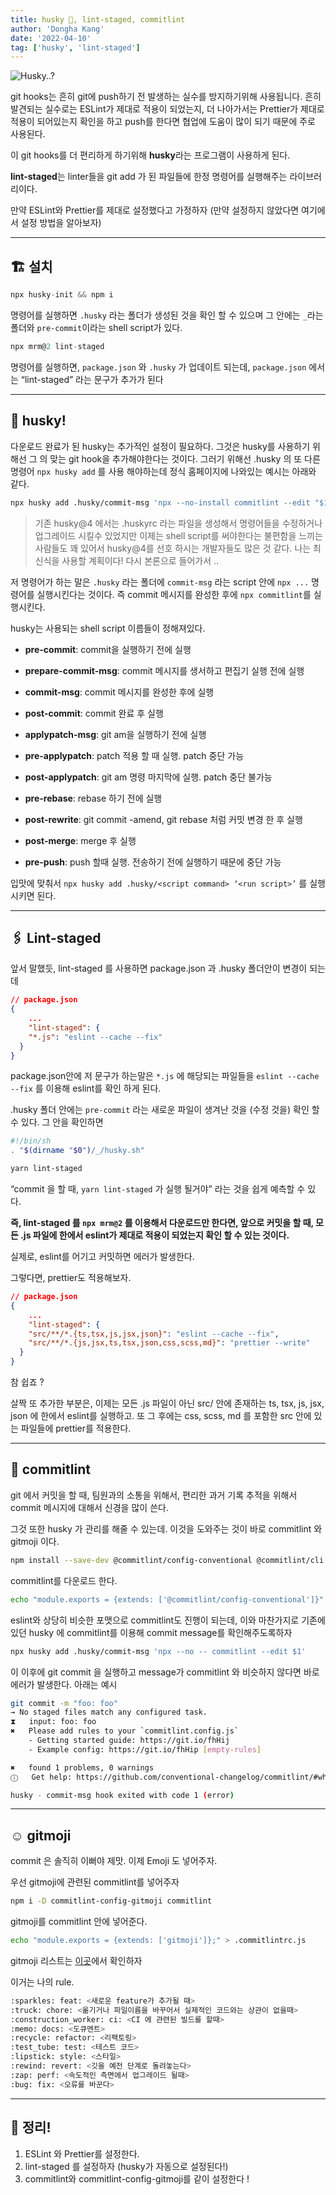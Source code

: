 ```yaml
---
title: husky 🐶, lint-staged, commitlint
author: 'Dongha Kang'
date: '2022-04-10'
tag: ['husky', 'lint-staged']
---
```


![Husky..?](/img/husky.png)

git hooks는 흔히 git에 push하기 전 발생하는 실수를 방지하기위해 사용됩니다.
흔히 발견되는 실수로는 ESLint가 제대로 적용이 되었는지, 더 나아가서는 Prettier가 제대로 적용이 되어있는지 확인을 하고 push를 한다면 협업에 도움이 많이 되기 때문에 주로 사용된다.

이 git hooks를 더 편리하게 하기위해 **husky**라는 프로그램이 사용하게 된다.

**lint-staged**는 linter들을 git add 가 된 파일들에 한정 명령어를 실행해주는 라이브러리이다.

만약 ESLint와 Prettier를 제대로 설정했다고 가정하자 (만약 설정하지 않았다면 여기에서 설정 방법을 알아보자)

---

## 🏗 설치

```jsx
npx husky-init && npm i
```

명령어를 실행하면 `.husky` 라는 폴더가 생성된 것을 확인 할 수 있으며 그 안에는 `_`라는 폴더와 `pre-commit`이라는 shell script가 있다.

```jsx
npx mrm@2 lint-staged
```

명령어를 실행하면, `package.json` 와 `.husky` 가 업데이트 되는데, `package.json` 에서는 “lint-staged” 라는 문구가 추가가 된다

---

## 🐶 husky!

다운로드 완료가 된 husky는 추가적인 설정이 필요하다. 그것은 husky를 사용하기 위해선 그 의 맞는 git hook을 추가해야한다는 것이다. 그러기 위해선 .husky 의 또 다른 명령어 `npx husky add` 를 사용 해야하는데 정식 홈페이지에 나와있는 예시는 아래와 같다.

```bash
npx husky add .husky/commit-msg 'npx --no-install commitlint --edit "$1"'
```

> 기존 husky@4 에서는 .huskyrc 라는 파일을 생성해서 명령어들을 수정하거나 업그레이드 시킬수 있었지만 이제는 shell script를 써야한다는 불편함을 느끼는 사람들도 꽤 있어서 husky@4를 선호 하시는 개발자들도 많은 것 같다. 나는 최신식을 사용할 계획이다! 다시 본론으로 들어가서 ..

저 명령어가 하는 말은 `.husky` 라는 폴더에 `commit-msg` 라는 script 안에 `npx ...` 명령어를 실행시킨다는 것이다. 즉 commit 메시지를 완성한 후에 `npx commitlint`를 실행시킨다.

husky는 사용되는 shell script 이름들이 정해져있다.

- **pre-commit**: commit을 실행하기 전에 실행
- **prepare-commit-msg**: commit 메시지를 생서하고 편집기 실행 전에 실행
- **commit-msg**: commit 메시지를 완성한 후에 실행
- **post-commit**: commit 완료 후 실행

- **applypatch-msg**: git am을 실행하기 전에 실행
- **pre-applypatch**: patch 적용 할 때 실행. patch 중단 가능
- **post-applypatch**: git am 명령 마지막에 실행. patch 중단 불가능

- **pre-rebase**: rebase 하기 전에 실행
- **post-rewrite**: git commit -amend, git rebase 처럼 커밋 변경 한 후 실행
- **post-merge**: merge 후 실행
- **pre-push**: push 할때 실행. 전송하기 전에 실행하기 때문에 중단 가능

입맛에 맞춰서 `npx husky add .husky/<script command> ‘<run script>’` 를 실행 시키면 된다.

---

## 🖇 Lint-staged

앞서 말했듯, lint-staged 를 사용하면 package.json 과 .husky 폴더안이 변경이 되는데

```json
// package.json
{
	...
	"lint-staged": {
    "*.js": "eslint --cache --fix"
  }
}
```

package.json안에 저 문구가 하는말은 `*.js` 에 해당되는 파일들을 `eslint --cache --fix` 를 이용해 eslint를 확인 하게 된다.

.husky 폴더 안에는 `pre-commit` 라는 새로운 파일이 생겨난 것을 (수정 것을) 확인 할 수 있다. 그 안을 확인하면

```bash
#!/bin/sh
. "$(dirname "$0")/_/husky.sh"

yarn lint-staged
```

“commit 을 할 때, `yarn lint-staged` 가 실행 될거야” 라는 것을 쉽게 예측할 수 있다.

**즉, lint-staged 를 `npx mrm@2` 를 이용해서 다운로드만 한다면, 앞으로 커밋을 할 때, 모든 .js 파일에 한에서 eslint가 제대로 적용이 되었는지 확인 할 수 있는 것이다.**

실제로, eslint를 어기고 커밋하면 에러가 발생한다.

그렇다면, prettier도 적용해보자.

```json
// package.json
{
	...
	"lint-staged": {
    "src/**/*.{ts,tsx,js,jsx,json}": "eslint --cache --fix",
    "src/**/*.{js,jsx,ts,tsx,json,css,scss,md}": "prettier --write"
  }
}
```

참 쉽죠 ?

살짝 또 추가한 부분은, 이제는 모든 .js 파일이 아닌 src/ 안에 존재하는 ts, tsx, js, jsx, json 에 한에서 eslint를 실행하고. 또 그 후에는 css, scss, md 를 포함한 src 안에 있는 파일들에 prettier를 적용한다.

---

## 📝 commitlint

git 에서 커밋을 할 때, 팀원과의 소통을 위해서, 편리한 과거 기록 추적을 위해서 commit 메시지에 대해서 신경을 많이 쓴다.

그것 또한 husky 가 관리를 해줄 수 있는데. 이것을 도와주는 것이 바로 commitlint 와 gitmoji 이다.

```bash
npm install --save-dev @commitlint/config-conventional @commitlint/cli
```

commitlint를 다운로드 한다.

```bash
echo "module.exports = {extends: ['@commitlint/config-conventional']}" > commitlint.config.js
```

eslint와 상당히 비슷한 포맷으로 commitlint도 진행이 되는데, 이와 마찬가지로 기존에 있던 husky 에 commitlint를 이용해 commit message를 확인해주도록하자

```bash
npx husky add .husky/commit-msg 'npx --no -- commitlint --edit $1'
```

이 이후에 git commit 을 실행하고 message가 commitlint 와 비슷하지 않다면 바로 에러가 발생한다. 아래는 예시

```bash
git commit -m "foo: foo"
→ No staged files match any configured task.
⧗   input: foo: foo
✖   Please add rules to your `commitlint.config.js`
    - Getting started guide: https://git.io/fhHij
    - Example config: https://git.io/fhHip [empty-rules]

✖   found 1 problems, 0 warnings
ⓘ   Get help: https://github.com/conventional-changelog/commitlint/#what-is-commitlint

husky - commit-msg hook exited with code 1 (error)
```

---

## ☺️ gitmoji

commit 은 솔직히 이뻐야 제맛. 이제 Emoji 도 넣어주자.

우선 gitmoji에 관련된 commitlint를 넣어주자

```bash
npm i -D commitlint-config-gitmoji commitlint
```

gitmoji를 commitlint 안에 넣어준다.

```bash
echo "module.exports = {extends: ['gitmoji']};" > .commitlintrc.js
```

gitmoji 리스트는 [이곳](https://gitmoji.dev/)에서 확인하자

이거는 나의 rule.

```bash
:sparkles: feat: <새로운 feature가 추가될 때>
:truck: chore: <옮기거나 파일이름을 바꾸어서 실제적인 코드와는 상관이 없을때>
:construction_worker: ci: <CI 에 관련된 빌드를 할때>
:memo: docs: <도큐멘트>
:recycle: refactor: <리팩토링>
:test_tube: test: <테스트 코드>
:lipstick: style: <스타일>
:rewind: revert: <깃을 예전 단계로 돌려놓는다>
:zap: perf: <속도적인 측면에서 업그레이드 될때>
:bug: fix: <오류를 바꾼다>
```

---

## 🧹 정리!

1. ESLint 와 Prettier를 설정한다.
2. lint-staged 를 설정하자 (husky가 자동으로 설정된다!)
3. commitlint와 commitlint-config-gitmoji를 같이 설정한다 !
